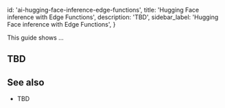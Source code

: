 
  id: 'ai-hugging-face-inference-edge-functions',
  title: 'Hugging Face inference with Edge Functions',
  description: 'TBD',
  sidebar_label: 'Hugging Face inference with Edge Functions',
}

This guide shows ...

## TBD

## See also

- TBD


